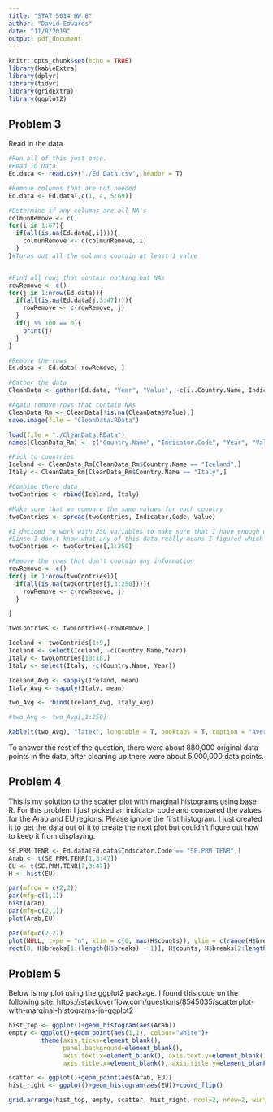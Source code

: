 ---
title: "STAT 5014 HW 8"
author: "David Edwards"
date: "11/8/2019"
output: pdf_document
---

```{r setup, include=FALSE}
knitr::opts_chunk$set(echo = TRUE)
library(kableExtra)
library(dplyr)
library(tidyr)
library(gridExtra)
library(ggplot2)
```

## Problem 3

Read in the data

```{r, eval=FALSE}
#Run all of this just once.
#Read in Data
Ed.data <- read.csv("./Ed_Data.csv", header = T)

#Remove columns that are not needed
Ed.data <- Ed.data[,c(1, 4, 5:69)]

#Determine if any columns are all NA's  
colmunRemove <- c()
for(i in 1:67){
  if(all(is.na(Ed.data[,i]))){
    colmunRemove <- c(colmunRemove, i)
  }
}#Turns out all the columns contain at least 1 value


#Find all rows that contain nothing but NAs
rowRemove <- c()
for(j in 1:nrow(Ed.data)){
  if(all(is.na(Ed.data[j,3:47]))){
    rowRemove <- c(rowRemove, j)
  }
  if(j %% 100 == 0){
    print(j)
  }
}

#Remove the rows
Ed.data <- Ed.data[-rowRemove, ]

#Gather the data
CleanData <- gather(Ed.data, "Year", "Value", -c(ï..Country.Name, Indicator.Code), na.rm = F)

#Again remove rows that contain NAs
CleanData_Rm <- CleanData[!is.na(CleanData$Value),]
save.image(file = "CleanData.RData")
```

```{r}
load(file = "./CleanData.RData")
names(CleanData_Rm) <- c("Country.Name", "Indicator.Code", "Year", "Value")
```

```{r}
#Pick to countries
Iceland <- CleanData_Rm[CleanData_Rm$Country.Name == "Iceland",]
Italy <- CleanData_Rm[CleanData_Rm$Country.Name == "Italy",]

#Combine there data
twoContries <- rbind(Iceland, Italy)
```


```{r}
#Make sure that we compare the same values for each country
twoContries <- spread(twoContries, Indicator.Code, Value)
```

```{r}
#I decided to work with 250 variables to make sure that I have enough data and to show that the ideas work. 
#Since I don't know what any of this data really means I figured which variables I pick doesn't really matter.
twoContries <- twoContries[,1:250]

#Remove the rows that don't contain any information
rowRemove <- c()
for(j in 1:nrow(twoContries)){
  if(all(is.na(twoContries[j,3:250]))){
    rowRemove <- c(rowRemove, j)
  }

}

twoContries <- twoContries[-rowRemove,]
```


```{r}
Iceland <- twoContries[1:9,]
Iceland <- select(Iceland, -c(Country.Name,Year))
Italy <- twoContries[10:18,]
Italy <- select(Italy, -c(Country.Name, Year))

Iceland_Avg <- sapply(Iceland, mean)
Italy_Avg <- sapply(Italy, mean)

two_Avg <- rbind(Iceland_Avg, Italy_Avg)

#two_Avg <- two_Avg[,1:250]

kable(t(two_Avg), "latex", longtable = T, booktabs = T, caption = "Average Values")
```

To answer the rest of the question, there were about 880,000 original data points in the data, after cleaning up there were about 5,000,000 data points.


## Problem 4

This is my solution to the scatter plot with marginal histograms using base R. For this problem I just picked an indicator code and compared the values for the Arab and EU regions. Please ignore the first histogram.  I just created it to get the data out of it to create the next plot but couldn't figure out how to keep it from displaying.   

```{r}
SE.PRM.TENR <- Ed.data[Ed.data$Indicator.Code == "SE.PRM.TENR",]
Arab <- t(SE.PRM.TENR[1,3:47])
EU <- t(SE.PRM.TENR[7,3:47])
H <- hist(EU)
```


```{r}


par(mfrow = c(2,2))
par(mfg=c(1,1))
hist(Arab)
par(mfg=c(2,1))
plot(Arab,EU)

par(mfg=c(2,2))
plot(NULL, type = "n", xlim = c(0, max(H$counts)), ylim = c(range(H$breaks)), xlab = "Frequency", ylab = "EU")
rect(0, H$breaks[1:(length(H$breaks) - 1)], H$counts, H$breaks[2:length(H$breaks)])
```


## Problem 5

Below is my plot using the ggplot2 package.  I found this code on the following site: https://stackoverflow.com/questions/8545035/scatterplot-with-marginal-histograms-in-ggplot2

```{r}
hist_top <- ggplot()+geom_histogram(aes(Arab))
empty <- ggplot()+geom_point(aes(1,1), colour="white")+
         theme(axis.ticks=element_blank(), 
               panel.background=element_blank(), 
               axis.text.x=element_blank(), axis.text.y=element_blank(),           
               axis.title.x=element_blank(), axis.title.y=element_blank())

scatter <- ggplot()+geom_point(aes(Arab, EU))
hist_right <- ggplot()+geom_histogram(aes(EU))+coord_flip()

grid.arrange(hist_top, empty, scatter, hist_right, ncol=2, nrow=2, widths=c(4, 1), heights=c(1, 4))
```

